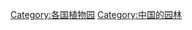 {{Catnav|頁面分類|人类社会|生活|娱乐|植物園}}
{{Catnav|頁面分類|人类社会|文化|娱乐|植物園}}

[[Category:各国植物园|Category:各国植物园]]
[[Category:中国的园林|Category:中国的园林]]